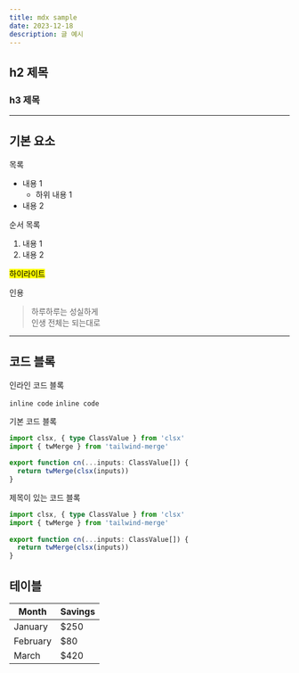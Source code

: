 ```yaml
---
title: mdx sample
date: 2023-12-18
description: 글 예시
---
```

 
## h2 제목

### h3 제목

---

## 기본 요소

목록
 
- 내용 1
  - 하위 내용 1
- 내용 2

순서 목록

1. 내용 1
2. 내용 2

<mark>하이라이트</mark>

인용

> 하루하루는 성실하게<br /> 인생 전체는 되는대로

---

## 코드 블록

인라인 코드 블록

`inline code` `inline code`

기본 코드 블록

```typescript {1-2}
import clsx, { type ClassValue } from 'clsx'
import { twMerge } from 'tailwind-merge'
 
export function cn(...inputs: ClassValue[]) {
  return twMerge(clsx(inputs))
}
```

제목이 있는 코드 블록

```typescript title="제목이 있는 코드 블록 결과"
import clsx, { type ClassValue } from 'clsx'
import { twMerge } from 'tailwind-merge'
 
export function cn(...inputs: ClassValue[]) {
  return twMerge(clsx(inputs))
}
```

## 테이블

| Month    | Savings |
| -------- | ------- |
| January  | $250    |
| February | $80     |
| March    | $420    |